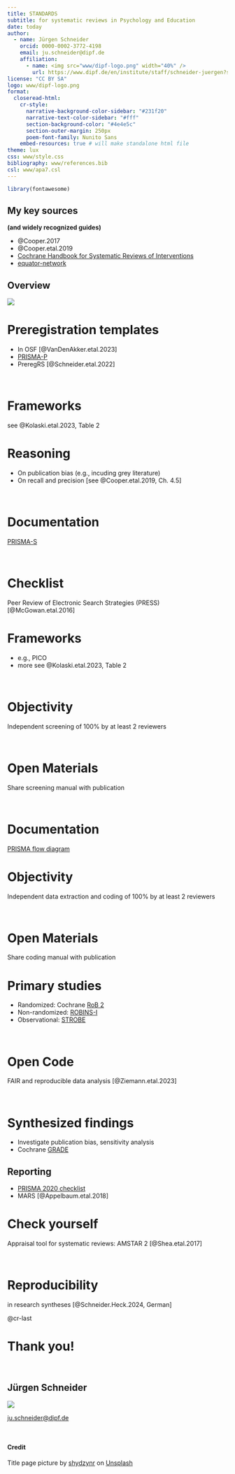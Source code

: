 ```yaml
---
title: STANDARDS 
subtitle: for systematic reviews in Psychology and Education
date: today
author:
  - name: Jürgen Schneider
    orcid: 0000-0002-3772-4198
    email: ju.schneider@dipf.de
    affiliation: 
      - name: <img src="www/dipf-logo.png" width="40%" />
        url: https://www.dipf.de/en/institute/staff/schneider-juergen?set_language=en
license: "CC BY SA"
logo: www/dipf-logo.png
format:
  closeread-html:
    cr-style:
      narrative-background-color-sidebar: "#231f20"
      narrative-text-color-sidebar: "#fff"
      section-background-color: "#4e4e5c" 
      section-outer-margin: 250px
      poem-font-family: Nunito Sans
    embed-resources: true # will make standalone html file
theme: lux
css: www/style.css
bibliography: www/references.bib
csl: www/apa7.csl
---
```


```r
library(fontawesome)
```


:::{.cr-section}

:::{focus-on="cr-story0"}
# My key sources
**(and widely recognized guides)**
:::

:::{#cr-story0}

* @Cooper.2017
* @Cooper.etal.2019
* [Cochrane Handbook for Systematic Reviews of Interventions](https://training.cochrane.org/handbook/current)
* [equator-network](https://www.equator-network.org/)
:::




:::{focus-on="cr-story1" scale-by="1" pan-to="0%,0%"}
# Overview
:::

:::{#cr-story1}

![](www/timeline.jpg){.fig-story70}
:::




:::{focus-on="cr-story1" scale-by="2.5" pan-to="56%, 105%"}
# Preregistration templates

* In OSF [@VanDenAkker.etal.2023]
* [PRISMA-P](https://www.prisma-statement.org/protocols)
* PreregRS [@Schneider.etal.2022]

\

# Frameworks
see @Kolaski.etal.2023, Table 2
:::


:::{focus-on="cr-story1" scale-by="2.5" pan-to="56%,65%"}
# Reasoning
* On publication bias (e.g., incuding grey literature)
* On recall and precision [see @Cooper.etal.2019, Ch. 4.5]

\

# Documentation
[PRISMA-S](https://www.prisma-statement.org/prisma-search)

\

# Checklist
Peer Review of Electronic Search Strategies (PRESS) [@McGowan.etal.2016]

:::

:::{focus-on="cr-story1" scale-by="2.5" pan-to="56%, 25%"}
# Frameworks
* e.g., PICO  
* more see @Kolaski.etal.2023, Table 2

\

# Objectivity
Independent screening of 100% by at least 2 reviewers 

\

# Open Materials
Share screening manual with publication

\

# Documentation
[PRISMA flow diagram](https://www.prisma-statement.org/prisma-2020-flow-diagram)
:::

:::{focus-on="cr-story1" scale-by="2.5" pan-to="56%,-20%"}
# Objectivity
Independent data extraction and coding of 100% by at least 2 reviewers 

\

# Open Materials
Share coding manual with publication
:::

:::{focus-on="cr-story1" scale-by="2.5" pan-to="56%,-60%"}
# Primary studies
* Randomized: Cochrane [RoB 2](https://training.cochrane.org/handbook/current/chapter-08)
* Non-randomized: [ROBINS-I](https://methods.cochrane.org/robins-i)
* Observational: [STROBE](https://www.strobe-statement.org/) 

\

# Open Code
FAIR and reproducible data analysis [@Ziemann.etal.2023]

\

# Synthesized findings
* Investigate publication bias, sensitivity analysis
* Cochrane [GRADE](https://training.cochrane.org/grade-approach)
:::


:::{focus-on="cr-story1" scale-by="2.5" pan-to="56%,-100%"}
# Reporting

* [PRISMA 2020 checklist](https://www.prisma-statement.org/prisma-2020-checklist)
* MARS [@Appelbaum.etal.2018]
:::


:::{focus-on="cr-story1" scale-by="1" pan-to="0%,0%"}
# Check yourself
Appraisal tool for systematic reviews: AMSTAR 2 [@Shea.etal.2017]

\

# Reproducibility 
in research syntheses [@Schneider.Heck.2024, German]
:::








@cr-last

:::{#cr-last}

# **Thank you!**
\

## **Jürgen Schneider**
![](www/dipf-logo.png)
  
<ju.schneider@dipf.de>

:::

:::




\

#### Credit
Title page picture by <a href="https://unsplash.com/de/@shydzynr?utm_content=creditCopyText&utm_medium=referral&utm_source=unsplash">shydzynr</a> on <a href="https://unsplash.com/de/fotos/ein-verschwommenes-bild-eines-grun-weissen-hintergrunds-f8j9du8HWdQ?utm_content=creditCopyText&utm_medium=referral&utm_source=unsplash">Unsplash</a>